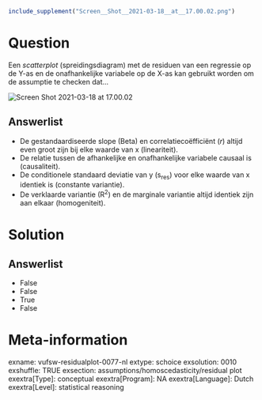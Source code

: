 ```r
include_supplement("Screen__Shot__2021-03-18__at__17.00.02.png")
```

Question
========
Een *scatterplot* (spreidingsdiagram) met de residuen van een regressie
op de Y-as en de onafhankelijke variabele op de X-as kan gebruikt worden
om de assumptie te checken dat...  
  
<img src="Screen__Shot__2021-03-18__at__17.00.02.png"
class="fr-fic fr-dii enlargeimage tvcss_2"
alt="Screen Shot 2021-03-18 at 17.00.02" />

Answerlist
----------
* De gestandaardiseerde slope (Beta) en correlatiecoëfficiënt (*r*) altijd
  even groot zijn bij elke waarde van x (lineariteit).
* De relatie tussen de afhankelijke en onafhankelijke variabele causaal is
  (causaliteit).
* De conditionele standaard deviatie van y (s<sub>res</sub>) voor elke
  waarde van x identiek is (constante variantie).
* De verklaarde variantie (R<sup>2</sup>) en de marginale variantie altijd
  identiek zijn aan elkaar (homogeniteit).

Solution
========










Answerlist
----------
* False
* False
* True
* False

Meta-information
================
exname: vufsw-residualplot-0077-nl
extype: schoice
exsolution: 0010
exshuffle: TRUE
exsection: assumptions/homoscedasticity/residual plot
exextra[Type]: conceptual
exextra[Program]: NA
exextra[Language]: Dutch
exextra[Level]: statistical reasoning


